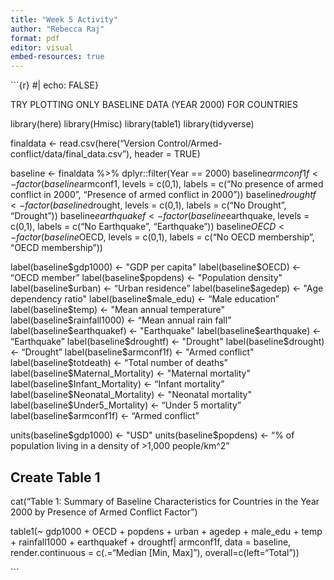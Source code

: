 ```yaml
---
title: "Week 5 Activity"
author: "Rebecca Raj"
format: pdf
editor: visual
embed-resources: true
---
```


\`\`\`{r} #\| echo: FALSE}

############ TRY PLOTTING ONLY BASELINE DATA (YEAR 2000) FOR COUNTRIES

library(here) library(Hmisc) library(table1) library(tidyverse)

finaldata \<- read.csv(here("Version Control/Armed-conflict/data/final_data.csv"), header = TRUE)

baseline \<- finaldata %\>% dplyr::filter(Year == 2000) baseline$armconf1f <- factor(baseline$armconf1, levels = c(0,1), labels = c("No presence of armed conflict in 2000", "Presence of armed conflict in 2000")) baseline$droughtf <- factor(baseline$drought, levels = c(0,1), labels = c("No Drought", "Drought")) baseline$earthquakef <- factor(baseline$earthquake, levels = c(0,1), labels = c("No Earthquake", "Earthquake")) baseline$OECD <- factor(baseline$OECD, levels = c(0,1), labels = c("No OECD membership", "OECD membership"))

label(baseline$gdp1000)       <- "GDP per capita"
label(baseline$OECD) \<- "OECD member" label(baseline$popdens)       <- "Population density"
label(baseline$urban) \<- "Urban residence" label(baseline$agedep)        <- "Age dependency ratio"
label(baseline$male_edu) \<- "Male education" label(baseline$temp)          <- "Mean annual temperature"
label(baseline$rainfall1000) \<- "Mean annual rain fall" label(baseline$earthquakef)   <- "Earthquake"
label(baseline$earthquake) \<- "Earthquake" label(baseline$droughtf)      <- "Drought"
label(baseline$drought) \<- "Drought" label(baseline$armconf1f)     <- "Armed conflict"
label(baseline$totdeath) \<- "Total number of deaths" label(baseline$Maternal_Mortality)        <- "Maternal mortality"
label(baseline$Infant_Mortality) \<- "Infant mortality" label(baseline$Neonatal_Mortality)        <- "Neonatal mortality"
label(baseline$Under5_Mortality) \<- "Under 5 mortality" label(baseline\$armconf1f) \<- "Armed conflict"

units(baseline$gdp1000)       <- "USD"
units(baseline$popdens) \<- "% of population living in a density of \>1,000 people/km\^2"

## Create Table 1

cat("Table 1: Summary of Baseline Characteristics for Countries in the Year 2000 by Presence of Armed Conflict Factor\n")

table1(\~ gdp1000 + OECD + popdens + urban + agedep + male_edu + temp + rainfall1000 + earthquakef + droughtf\| armconf1f, data = baseline, render.continuous = c(.="Median \[Min, Max\]"), overall=c(left="Total"))

\`\`\`
